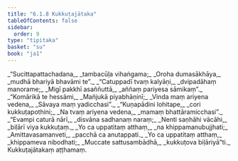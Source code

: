 ```yaml
---
title: "6.1.8 Kukkuṭajātaka"
tableOfContents: false
sidebar:
  order: 9
type: "tipitaka"
basket: "su"
book: "ja1"
---
```



<DynamicBreadcrumb />

<Division number="58" book="ja1">

<Paragraph number="1382" type="verses" book="ja1">
_“Sucittapattachadana,_  
_tambacūḷa vihaṅgama;_  
_Oroha dumasākhāya,_  
_mudhā bhariyā bhavāmi te”._  

</Paragraph>

</Division>
<Division number="59" book="ja1">

<Paragraph number="1383" type="verses" book="ja1">
_“Catuppadī tvaṃ kalyāṇi,_  
_dvipadāhaṃ manorame;_  
_Migī pakkhī asaññuttā,_  
_aññaṃ pariyesa sāmikaṃ”._  

</Paragraph>

</Division>
<Division number="60" book="ja1">

<Paragraph number="1384" type="verses" book="ja1">
_“Komārikā te hessāmi,_  
_Mañjukā piyabhāṇinī;_  
_Vinda maṃ ariyena vedena,_  
_Sāvaya maṃ yadicchasi”._  

</Paragraph>

</Division>
<Division number="61" book="ja1">

<Paragraph number="1385" type="verses" book="ja1">
_“Kuṇapādini lohitape,_  
_cori kukkuṭapothini;_  
_Na tvaṃ ariyena vedena,_  
_mamaṃ bhattāramicchasi”._  

</Paragraph>

</Division>
<Division number="62" book="ja1">

<Paragraph number="1386" type="verses" book="ja1">
_“Evampi caturā nārī,_  
_disvāna sadhanaṃ naraṃ;_  
_Nenti saṇhāhi vācāhi,_  
_biḷārī viya kukkuṭaṃ._  

</Paragraph>

</Division>
<Division number="63" book="ja1">

<Paragraph number="1387" type="verses" book="ja1">
_Yo ca uppatitaṃ atthaṃ,_  
_na khippamanubujjhati;_  
_Amittavasamanveti,_  
_pacchā ca anutappati._  

</Paragraph>

</Division>
<Division number="64" book="ja1">

<Paragraph number="1388" type="verses" book="ja1">
_Yo ca uppatitaṃ atthaṃ,_  
_khippameva nibodhati;_  
_Muccate sattusambādhā,_  
_kukkuṭova biḷāriyā”ti._  


</Paragraph>
</Division>

<Paragraph number="1389" type="center" book="ja1">
Kukkuṭajātakaṃ aṭṭhamaṃ.
</Paragraph>
